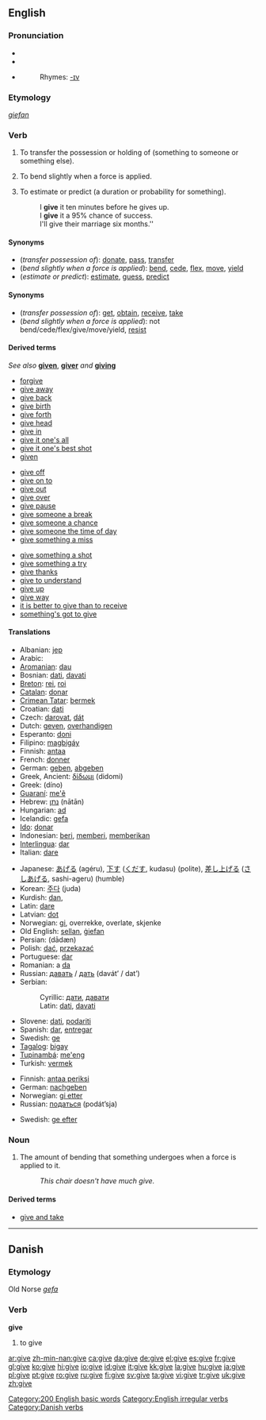 ==English==

{{rank|hand|young|place|154|give|ever|saw|things}}

===Pronunciation===
*{{IPA|/gɪv/}}
*{{SAMPA|/gIv/}}
*{{audio|en-us-give.ogg|Audio (US)}}
*:Rhymes: [[Rhymes:English:-ɪv|-ɪv]]

===Etymology===
{{OE.}} ''[[giefan]]''

===Verb===
{{en-verb|gives|giving|gave|given}}

# {{ditransitive}} To transfer the possession or holding of (something to someone or something else).
# {{intransitive}} To bend slightly when a force is applied.
# {{ditransitive}} To estimate or predict (a duration or probability for something).
#:I '''give''' it ten minutes before he gives up.
#:I '''give''' it a 95% chance of success.
#:I'll give their marriage six months.''

====Synonyms====
*(''transfer possession of''): [[donate]], [[pass]], [[transfer]]
*(''bend slightly when a force is applied''): [[bend]], [[cede]], [[flex]], [[move]], [[yield]]
*(''estimate or predict''): [[estimate]], [[guess]], [[predict]]

====Synonyms====
*(''transfer possession of''): [[get]], [[obtain]], [[receive]], [[take]]
*(''bend slightly when a force is applied''): not bend/cede/flex/give/move/yield, [[resist]]

====Derived terms====
''See also'' '''[[given]]''', '''[[giver]]''' ''and'' '''[[giving]]'''
{{top3}}
*[[forgive]]
*[[give away]]
*[[give back]]
*[[give birth]]
*[[give forth]]
*[[give head]]
*[[give in]]
*[[give it one's all]]
*[[give it one's best shot]]
*[[given]]<!--noun-->
{{mid3}}
*[[give off]]
*[[give on to]]<!--not "give onto"-->
*[[give out]]
*[[give over]]
*[[give pause]]
*[[give someone a break]]
*[[give someone a chance]]
*[[give someone the time of day]]
*[[give something a miss]]
{{mid3}}
*[[give something a shot]]
*[[give something a try]]
*[[give thanks]]
*[[give to understand]]
*[[give up]]
*[[give way]]
*[[it is better to give than to receive]]
*[[something's got to give]]
{{bottom}}

====Translations====
{{trans-top|transfer the possession of something to someone else}}
*Albanian: [[jep]]
*Arabic: {{ARchar|[[اعطى|أعْطَى]]}} {{IPAchar|(áʕʈa)}}
*[[Aromanian]]: [[dau]]
*Bosnian: [[dati#Bosnian|dati]], [[davati#Bosnian|davati]]
*[[Breton]]: [[rei]], [[roi]]
*[[Catalan]]: [[donar]]
*[[Crimean Tatar]]: [[bermek]]
*Croatian: [[dati]]
*Czech: [[darovat]], [[dát]]
*Dutch: [[geven]], [[overhandigen]]
*Esperanto: [[doni]]
*Filipino: [[magbigáy]]
*Finnish: [[antaa]]
*French: [[donner]]
*German: [[geben]], [[abgeben]]
*Greek, Ancient: [[δίδωμι]]  (didomi)
*Greek: {{t|el|δίνω||}} (díno)
*[[Guaraní]]: [[me'ẽ]]
*Hebrew: [[נתן]] (nātān)
*Hungarian: [[ad]]
*Icelandic: [[gefa]]
*[[Ido]]: [[donar]]
*Indonesian: [[beri]], [[beri|memberi]], [[beri|memberikan]]
*[[Interlingua]]: [[dar]]
*Italian: [[dare#Italian|dare]]
{{trans-mid}}
*Japanese: [[あげる]] (agéru), [[下す]] ([[くだす]], kudasu) (polite), [[差し上げる]] ([[さしあげる]], sashi-ageru) (humble)
*Korean: [[주다]] (juda)
*Kurdish: [[dan]], {{KUchar|[[دان]]}}
*Latin: [[dare#Latin|dare]]
*Latvian: [[dot#Latvian|dot]]
*Norwegian: [[gi]], overrekke, overlate, skjenke
*Old English: [[sellan]], [[giefan|ġiefan]]
*Persian: {{FAchar|[[دادن|دادَن]]}} (dādæn)
*Polish: [[dać]], [[przekazać]]
*Portuguese: [[dar#Portuguese|dar]]
*Romanian: a [[da]]
*Russian: [[давать]] / [[дать]] (davát’ / dat’)
*Serbian:
*:Cyrillic: [[дати#Serbian|дати]], [[давати#Serbian|давати]]
*:Latin: [[dati#Serbian|dati]], [[davati#Serbian|davati]]
*Slovene: [[dati]], [[podariti]]
*Spanish: [[dar#Spanish|dar]], [[entregar]]
*Swedish: [[ge#Swedish|ge]]
*[[Tagalog]]: [[bigay]]
*[[Tupinambá]]: [[me'eng]]
*Turkish: [[vermek]]
{{trans-bottom}}

{{trans-top|bend sligthly when a force is applied}}
*Finnish: [[antaa periksi]]
*German: [[nachgeben]]
*Norwegian: [[gi etter]]
*Russian: [[податься]] (podát’sja)
{{trans-mid}}
*Swedish: [[ge efter]]
{{trans-bottom}}

===Noun===
{{en-noun|-}}

# {{uncountable}} The amount of bending that something undergoes when a force is applied to it.
#:''This chair doesn't have much give.''

====Derived terms====
*[[give and take]]

[[Category:200 English basic words]]
[[Category:English irregular verbs]]

----

==Danish==

===Etymology===
Old Norse ''[[gefa]]''

===Verb===
'''give'''

# to give

[[Category:Danish verbs]]

[[ar:give]]
[[zh-min-nan:give]]
[[ca:give]]
[[da:give]]
[[de:give]]
[[el:give]]
[[es:give]]
[[fr:give]]
[[gl:give]]
[[ko:give]]
[[hi:give]]
[[io:give]]
[[id:give]]
[[it:give]]
[[kk:give]]
[[la:give]]
[[hu:give]]
[[ja:give]]
[[pl:give]]
[[pt:give]]
[[ro:give]]
[[ru:give]]
[[fi:give]]
[[sv:give]]
[[ta:give]]
[[vi:give]]
[[tr:give]]
[[uk:give]]
[[zh:give]]